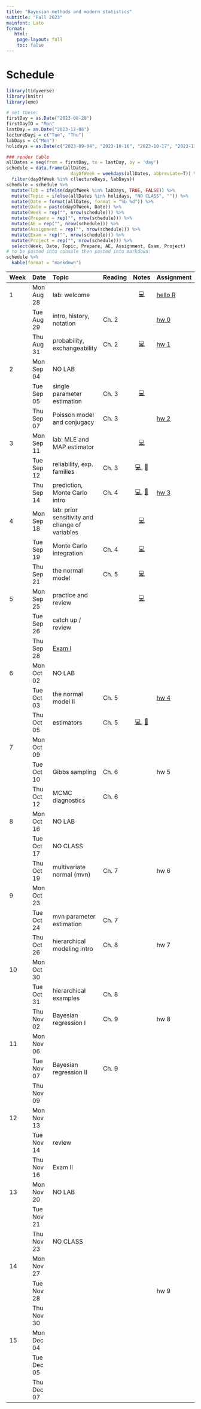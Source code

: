 ```yaml
---
title: "Bayesian methods and modern statistics"
subtitle: "Fall 2023"
mainfont: Lato
format: 
   html: 
    page-layout: full
    toc: false
---
```


# Schedule

```r
library(tidyverse)
library(knitr)
library(emo)
```

```r
# set these:
firstDay = as.Date("2023-08-28")
firstDayID = "Mon"
lastDay = as.Date("2023-12-08")
lectureDays = c("Tue", "Thu")
labDays = c("Mon")
holidays = as.Date(c("2023-09-04", "2023-10-16", "2023-10-17", "2023-11-22", "2023-11-23", "2023-11-24"))

### render table
allDates = seq(from = firstDay, to = lastDay, by = 'day')
schedule = data.frame(allDates,
                        dayOfWeek = weekdays(allDates, abbreviate=T)) %>%
  filter(dayOfWeek %in% c(lectureDays, labDays))
schedule = schedule %>%
  mutate(lab = ifelse(dayOfWeek %in% labDays, TRUE, FALSE)) %>%
  mutate(Topic = ifelse(allDates %in% holidays, "NO CLASS", "")) %>%
  mutate(Date = format(allDates, format = "%b %d")) %>%
  mutate(Date = paste(dayOfWeek, Date)) %>%
  mutate(Week = rep("", nrow(schedule))) %>%
  mutate(Prepare = rep("", nrow(schedule))) %>%
  mutate(AE = rep("", nrow(schedule))) %>%
  mutate(Assignment = rep("", nrow(schedule))) %>%
  mutate(Exam = rep("", nrow(schedule))) %>%
  mutate(Project = rep("", nrow(schedule))) %>%
  select(Week, Date, Topic, Prepare, AE, Assignment, Exam, Project)
# to be pasted into console then pasted into markdown:
schedule %>%
  kable(format = "markdown")
```

| Week | Date       | Topic                                          | Reading |                                 Notes                                  | Assignment                     |
|:-----------|:-----------|:---------------|------------|:----------:|:-----------|
| 1    | Mon Aug 28 | lab: welcome                                   |         |                    [💻](/slides/lab0-welcome.html)                     | [hello R](/labs/lab0.html)     |
|      | Tue Aug 29 | intro, history, notation                       | Ch. 2   |                                                                        | [hw 0](/hw/hw00.html)          |
|      | Thu Aug 31 | probability, exchangeability                   | Ch. 2   |                     [💻](/notes/lec01-probability.html)                      | [hw 1](/hw/hw01.html)          |
| 2    | Mon Sep 04 | NO LAB                                       |         |                                                                        |                                |
|      | Tue Sep 05 | single parameter estimation                    | Ch. 3   |                     [💻](/notes/lec02-estimation.html)                      |                                |
|      | Thu Sep 07 | Poisson model and conjugacy                    | Ch. 3   |                                                                        | [hw 2](/hw/hw02.html)          |
| 3    | Mon Sep 11 | lab: MLE and MAP estimator                     |         |                        [💻](/slides/lab1.html)                         |                                |
|      | Tue Sep 12 | reliability, exp. families                     | Ch. 3   | [💻](/notes/lec03-reliability.html), [📝](/notes/ReliabilityExpFamilies.pdf) |                                |
|      | Thu Sep 14 | prediction, Monte Carlo intro                  | Ch. 4   |   [💻](/notes/lec04-prediction.html), [📝](/notes/predictionOffline.pdf)    | [hw 3](/hw/hw03.html)          |
| 4    | Mon Sep 18 | lab: prior sensitivity and change of variables |         |                        [💻](/slides/lab2.html)                         |                                |
|      | Tue Sep 19 | Monte Carlo integration                        | Ch. 4   |                      [💻](/notes/lec05-MonteCarlo.html)                      |                                |
|      | Thu Sep 21 | the normal model                               | Ch. 5   |                     [💻](/notes/lec06-normalModel.html)                     |                                |
| 5    | Mon Sep 25 | practice and review                            |         |                               [💻](/slides/lab3-review.html)                                      |  |
|      | Tue Sep 26 | catch up / review                              |         |                                                                        |                                |
|      | Thu Sep 28 | [Exam I](/notes/exam-notes.html)                                         |         |                                                                        |                                |
| 6    | Mon Oct 02 | NO LAB                                                |         |                                                                        |                                |
|      | Tue Oct 03 | the normal model II                            | Ch. 5   |                                                                        | [hw 4](/hw/hw04.html)                            |
|      | Thu Oct 05 | estimators                                 | Ch. 5   |                          [💻](/notes/lec07-estimators.html), [📝](/notes/estimator-notes.pdf)                                              |                                |
| 7    | Mon Oct 09 |                                                |         |                                                                        |                                |
|      | Tue Oct 10 | Gibbs sampling                                | Ch. 6   |                                                                        | hw 5                           |
|      | Thu Oct 12 | MCMC diagnostics                    | Ch. 6   |                                                                        |                                |
| 8    | Mon Oct 16 | NO LAB                                       |         |                                                                        |                                |
|      | Tue Oct 17 | NO CLASS                                       |         |                                                                        |                                |
|      | Thu Oct 19 | multivariate normal (mvn)                       | Ch. 7   |                                                                        | hw 6                           |
| 9    | Mon Oct 23 |                                                |         |                                                                        |                                |
|      | Tue Oct 24 | mvn parameter estimation                   | Ch. 7   |                                                                        |                                |
|      | Thu Oct 26 | hierarchical modeling intro                           | Ch. 8   |                                                                        | hw 7                           |
| 10   | Mon Oct 30 |                                                |         |                                                                        |                                |
|      | Tue Oct 31 | hierarchical examples                           | Ch. 8   |                                                                        |                                |
|      | Thu Nov 02 | Bayesian regression I                          | Ch. 9   |                                                                        | hw 8                           |
| 11   | Mon Nov 06 |                                                |         |                                                                        |                                |
|      | Tue Nov 07 | Bayesian regression II                                | Ch. 9   |                                                                        |                                |
|      | Thu Nov 09 |                                                |         |                                                                        |                                |
| 12   | Mon Nov 13 |                                                |         |                                                                        |                                |
|      | Tue Nov 14 | review                             |         |                                                                        |                                |
|      | Thu Nov 16 | Exam II                                        |         |                                                                        |                                |
| 13   | Mon Nov 20 | NO LAB                                                |         |                                                                        |                                |
|      | Tue Nov 21 |                                                |         |                                                                        |                                |
|      | Thu Nov 23 | NO CLASS                                       |         |                                                                        |                                |
| 14   | Mon Nov 27 |                                                |         |                                                                        |                                |
|      | Tue Nov 28 |                                                |         |                                                                        | hw 9                           |
|      | Thu Nov 30 |                                                |         |                                                                        |                                |
| 15   | Mon Dec 04 |                                                |         |                                                                        |                                |
|      | Tue Dec 05 |                                                |         |                                                                        |                                |
|      | Thu Dec 07 |                                                |         |                                                                        |                                |

<!-- | Week | Date       | Topic                                  |              Notes              | Lab                      | Exam                                  | Project | -->

<!-- |:----------|:----------|:----------|:---------:|:----------|:----------|:----------| -->

<!-- | 0    | Fri Jan 13 | welcome                                |  [💻](/slides/01-welcome.html)  |                          |                                       |         | -->

<!-- | 1    | Tue Jan 17 | git                                    | [💻](/slides/lab0-welcome.html) | [lab 0](/labs/lab0.html) |                                       |         | -->

<!-- |      | Wed Jan 18 | control flow, loops and functions      |    [💻](/slides/lec02.html)     |                          |                                       |         | -->

<!-- |      | Fri Jan 20 | NAs, lists, NULL and attributes        |    [💻](/slides/lec03.html)     |                          |                                       |         | -->

<!-- | 2    | Tue Jan 24 | if it's a function, fix it             |                                 | [lab 1](/labs/lab1.html) |                                       |         | -->

<!-- |      | Wed Jan 25 | object oriented programming            |    [💻](/slides/lec04.html)     |                          |                                       |         | -->

<!-- |      | Fri Jan 27 | tidy data and dplyr                    |    [💻](/slides/lec05.html)     |                          |                                       |         | -->

<!-- | 3    | Tue Jan 31 | computational masonry                  |                                 | [lab 2](/labs/lab2.html) |                                       |         | -->

<!-- |      | Wed Feb 01 | subsetting                             |    [💻](/slides/lec06.html)     |                          |                                       |         | -->

<!-- |      | Fri Feb 03 | ggplot2                                |    [💻](/slides/lec07.html)     |                          |                                       |         | -->

<!-- | 4    | Tue Feb 07 | dream of plots                         |                                 | [lab 3](/labs/lab3.html) |                                       |         | -->

<!-- |      | Wed Feb 08 | functional programming and purrr       |    [💻](/slides/lec08.html)     |                          |                                       |         | -->

<!-- |      | Fri Feb 10 | regular expressions                    |    [💻](/slides/lec09.html)     |                          |                                       |         | -->

<!-- | 5    | Tue Feb 14 | wrangling the written word             |                                 | [lab 4](/labs/lab4.html) |                                       |         | -->

<!-- |      | Wed Feb 15 | catch-up                               |                                 |                          |                                       |         | -->

<!-- |      | Fri Feb 17 | review / questions / exam              |                                 |                          | [exam 1 release](/exams/exam01.html) |         | -->

<!-- | 6    | Tue Feb 21 | no lab: exam 1                         |                                 |                |   exam 1 due                                    |         | -->

<!-- |      | Wed Feb 22 | complexity and parallelization |  [💻](/slides/lec10.html)                                |                          |                                       |         | -->

<!-- |      | Fri Feb 24 | intro to optimization          |  [💻](/slides/lec11.html)                                |                          |                                       |         | -->

<!-- | 7    | Tue Feb 28 | where's zero?                                       |                                 | [lab 5](/labs/lab5.html)                         |                                       |         | -->

<!-- |      | Wed Mar 01 | Newton-Raphson                  |[💻](/slides/lec12.html)                                  |                          |                                       |         | -->

<!-- |      | Fri Mar 03 | Newton-Raphson examples           |                                 |                          |                                       |         | -->

<!-- | 8    | Tue Mar 07 |  continue lab                                      |                                 |                          |                                       |         | -->

<!-- |      | Wed Mar 08 | MM principles   |   [💻](/slides/lec13.html)                              |                          |                                       |         | -->

<!-- |      | Fri Mar 10 | MM example                        |   [💻](/slides/lec14.html)                              |                          |                                       |         | -->

<!-- | 9    | Tue Mar 14 | NO CLASS: Spring break                 |                                 |                          |                                       |         | -->

<!-- |      | Wed Mar 15 | NO CLASS: Spring break                 |                                 |                          |                                       |         | -->

<!-- |      | Fri Mar 17 | NO CLASS: Spring break                 |                                 |                          |                                       |         | -->

<!-- | 10   | Tue Mar 21 | ascend the likelihood                                      |                                 | [lab 6](/labs/lab6.html)                          |                                       |         | -->

<!-- |      | Wed Mar 22 | EM algorithm                      | [💻](/slides/lec15.html)                                 |                          |                                       |         | -->

<!-- |      | Fri Mar 24 | Monte Carlo integration                          |  [💻](/slides/lec16.html)                                |                          |                                       |         | -->

<!-- | 11   | Tue Mar 28 | continue lab                                       |                                 |                          |                                       |         | -->

<!-- |      | Wed Mar 29 | importance sampling                                 | [💻](/slides/lec17.html)                                 |                          |                                       |         | -->

<!-- |      | Fri Mar 31 | review / questions / exam                          |                                 |                          |   [exam 2 release](/exams/exam02.html)                                     |          | -->

<!-- | 12   | Tue Apr 04 |  no lab: exam 2                                       |                               |                          |  exam 2 due                                     |         | -->

<!-- |      | Wed Apr 05 |  shiny I                 |  [💻](/slides/lec18.html)                                |                          |                                       |         | -->

<!-- |      | Fri Apr 07 | shiny II              |                                 |                          |                                       |         | -->

<!-- | 13   | Tue Apr 11 | shiny dashboard                                  |                                 |               [on GitHub](https://github.com/orgs/sta323-sp23/repositories)         |                                  |         | -->

<!-- |      | Wed Apr 12 | SQL                 |                                 |                          |                                       |         | -->

<!-- |      | Fri Apr 14 | project tips                          |                                 |                          |                                       |         | -->

<!-- | 14   | Tue Apr 18 | project workday                                     |                                 |                          |                                       |         | -->

<!-- |      | Wed Apr 19 | APIs                                   |   [💻](/slides/lec20.html)                               |                          |                                       |         | -->

<!-- |      | Fri Apr 21 | covariance & PCA                                    | [💻](/slides/lec21.html)                                |                          |                                       |         | -->

<!-- | 15   | Tue Apr 25 | project presentations              |                                 |                          |                                       |         | -->

<!-- |      | Wed Apr 26 | special topic: cryptanalysis                         |  [💻](/slides/lec22.html)                               |                          |                                       |         | -->
